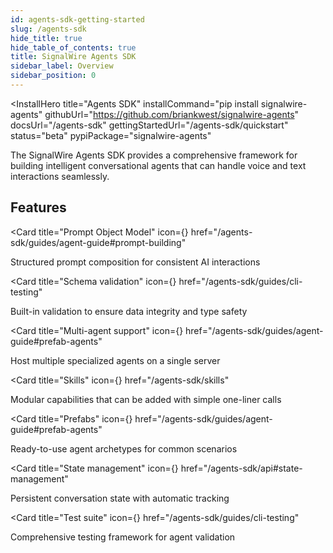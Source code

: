 ```yaml
---
id: agents-sdk-getting-started
slug: /agents-sdk
hide_title: true
hide_table_of_contents: true
title: SignalWire Agents SDK
sidebar_label: Overview
sidebar_position: 0
---
```



<InstallHero
  title="Agents SDK"
  installCommand="pip install signalwire-agents"
  githubUrl="https://github.com/briankwest/signalwire-agents"
  docsUrl="/agents-sdk"
  gettingStartedUrl="/agents-sdk/quickstart"
  status="beta"
  pypiPackage="signalwire-agents"
>
</InstallHero>

The SignalWire Agents SDK provides a comprehensive framework for building intelligent conversational agents that can handle voice and text interactions seamlessly.

## Features

<CardGroup cols={3}>

<Card 
    title="Prompt Object Model"
    icon={<MdCode />}
    href="/agents-sdk/guides/agent-guide#prompt-building"
>
Structured prompt composition for consistent AI interactions
</Card>

<Card 
    title="Schema validation"
    icon={<MdBugReport />}
    href="/agents-sdk/guides/cli-testing"
>
Built-in validation to ensure data integrity and type safety
</Card>

<Card 
    title="Multi-agent support"
    icon={<MdGroup />}
    href="/agents-sdk/guides/agent-guide#prefab-agents"
>
Host multiple specialized agents on a single server
</Card>

<Card 
    title="Skills"
    icon={<MdExtension />}
    href="/agents-sdk/skills"
>
Modular capabilities that can be added with simple one-liner calls
</Card>

<Card 
    title="Prefabs"
    icon={<MdArchitecture />}
    href="/agents-sdk/guides/agent-guide#prefab-agents"
>
Ready-to-use agent archetypes for common scenarios
</Card>

<Card 
    title="State management"
    icon={<MdStorage />}
    href="/agents-sdk/api#state-management"
>
Persistent conversation state with automatic tracking
</Card>

<Card 
    title="Test suite"
    icon={<MdBugReport />}
    href="/agents-sdk/guides/cli-testing"
>
Comprehensive testing framework for agent validation
</Card>

</CardGroup>
